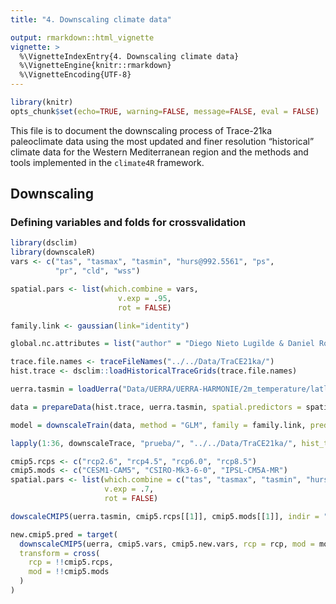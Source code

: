```yaml
---
title: "4. Downscaling climate data"

output: rmarkdown::html_vignette
vignette: >
  %\VignetteIndexEntry{4. Downscaling climate data} 
  %\VignetteEngine{knitr::rmarkdown}
  %\VignetteEncoding{UTF-8}
---
```


```r
library(knitr)
opts_chunk$set(echo=TRUE, warning=FALSE, message=FALSE, eval = FALSE)
```

This file is to document the downscaling process of Trace-21ka paleoclimate data using the most updated and finer resolution "historical" climate data for the Western Mediterranean region and the methods and tools implemented in the `climate4R` framework.

## Downscaling

### Defining variables and folds for crossvalidation
```r
library(dsclim)
library(downscaleR)
vars <- c("tas", "tasmax", "tasmin", "hurs@992.5561", "ps",
          "pr", "cld", "wss")

spatial.pars <- list(which.combine = vars,
                        v.exp = .95,
                        rot = FALSE)

family.link <- gaussian(link="identity")

global.nc.attributes = list("author" = "Diego Nieto Lugilde & Daniel Romera Romera", "institution" = "Universidad de Cordoba", "email" = "bv2nilud@uco.es")
```

```r
trace.file.names <- traceFileNames("../../Data/TraCE21ka/")
hist.trace <- dsclim::loadHistoricalTraceGrids(trace.file.names)

uerra.tasmin = loadUerra("Data/UERRA/UERRA-HARMONIE/2m_temperature/latlon/1961-90_2m_tmin.nc", "tasmin")

```

```r
data = prepareData(hist.trace, uerra.tasmin, spatial.predictors = spatial.pars)
```

```r
model = downscaleTrain(data, method = "GLM", family = family.link, predict = TRUE)
```

```r
lapply(1:36, downscaleTrace, "prueba/", "../../Data/TraCE21ka/", hist_trace = hist.trace, mod_data = data, model = model, global_nc_attributes = global.nc.attributes)
```

```r
cmip5.rcps <- c("rcp2.6", "rcp4.5", "rcp6.0", "rcp8.5")
cmip5.mods <- c("CESM1-CAM5", "CSIRO-Mk3-6-0", "IPSL-CM5A-MR")
spatial.pars <- list(which.combine = c("tas", "tasmax", "tasmin", "hurs", "ps", "pr", "cld", "wss"),
                     v.exp = .7,
                     rot = FALSE)

dowscaleCMIP5(uerra.tasmin, cmip5.rcps[[1]], cmip5.mods[[1]], indir = "../../Data/CMIP5/", outdir = "prueba/CMIP5/", local.var, spatial.pars = spatial.pars, method = "GLM", family.link, global.nc.attributes)

new.cmip5.pred = target(
  downscaleCMIP5(uerra, cmip5.vars, cmip5.new.vars, rcp = rcp, mod = mod, cmip5.lon, cmip5.lat, "../../Data/CMIP5/dictionary.dic", "../../Data/CMIP5/", "../../Output/CMIP5/", local.var = "tasmin", spatial.pars = , method = "GLM", family.link, global.nc.attributes),
  transform = cross(
    rcp = !!cmip5.rcps,
    mod = !!cmip5.mods
  )
)
```

<!-- ![Bias summary histograms](figures/a3/a3_val_summary_histograms.png) -->
